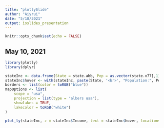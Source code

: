 ```yaml
---
title: "plotlySlide"
author: "Aiyrui"
date: "5/10/2021"
output: ioslides_presentation
---
```


```r
knitr::opts_chunk$set(echo = FALSE)
```

## May 10, 2021
```r
library(plotly)
library(dplyr)

stateInc <- data.frame(State = state.abb, Pop = as.vector(state.x77[,1]),Income = as.vector(state.x77[,2]))
stateInc$hover <- with(stateInc, paste(State, '<br>', "Population:", Pop, "\n", "Income (Per Capita):", Income ))
borders <- list(color = toRGB("blue"))
mapOptions <- list(
    scope = "usa",
    projection = list(type = "albers usa"),
    showlakes = TRUE,
    lakecolor = toRGB("white")
)

plot_ly(stateInc, z = stateInc$Income, text = stateInc$hover, locations = stateInc$State, type = "choropleth", locationmode = "USA-states", color = stateInc$Income, colorscale = "Viridis",  marker = list(line = borders)) %>% layout(title = "US Population & Income", geo = mapOptions)

```


